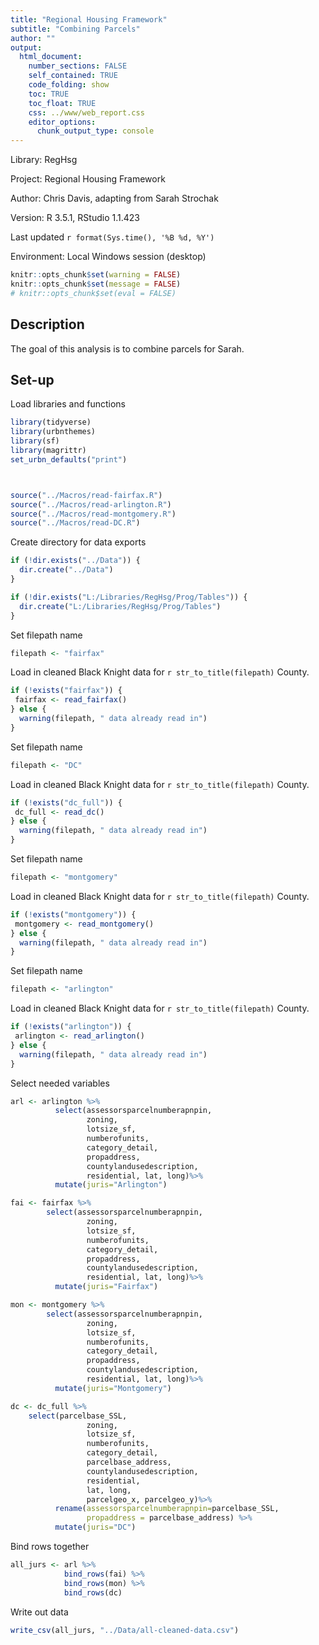 ```yaml
---
title: "Regional Housing Framework"
subtitle: "Combining Parcels"
author: ""
output:
  html_document:
    number_sections: FALSE
    self_contained: TRUE
    code_folding: show
    toc: TRUE
    toc_float: TRUE
    css: ../www/web_report.css
    editor_options:
      chunk_output_type: console
---
```


<link rel="stylesheet" href="//fonts.googleapis.com/css?family=Lato" />

Library: RegHsg

Project: Regional Housing Framework

Author: Chris Davis, adapting from Sarah Strochak

Version: R 3.5.1, RStudio 1.1.423

Last updated `r format(Sys.time(), '%B %d, %Y')`

Environment: Local Windows session (desktop)


```r
knitr::opts_chunk$set(warning = FALSE)
knitr::opts_chunk$set(message = FALSE)
# knitr::opts_chunk$set(eval = FALSE)
```
## Description

The goal of this analysis is to combine parcels for Sarah.

## Set-up
Load libraries and functions
```r
library(tidyverse)
library(urbnthemes)
library(sf)
library(magrittr)
set_urbn_defaults("print")



source("../Macros/read-fairfax.R")
source("../Macros/read-arlington.R")
source("../Macros/read-montgomery.R")
source("../Macros/read-DC.R")

```

Create directory for data exports
```r
if (!dir.exists("../Data")) {
  dir.create("../Data")
}

if (!dir.exists("L:/Libraries/RegHsg/Prog/Tables")) {
  dir.create("L:/Libraries/RegHsg/Prog/Tables")
}
```

Set filepath name
```r


filepath <- "fairfax"


```

Load in cleaned Black Knight data for `r str_to_title(filepath)` County.

```r
if (!exists("fairfax")) {
 fairfax <- read_fairfax()
} else {
  warning(filepath, " data already read in")
}

```

Set filepath name
```r

filepath <- "DC"

```

Load in cleaned Black Knight data for `r str_to_title(filepath)` County.

```r
if (!exists("dc_full")) {
 dc_full <- read_dc()
} else {
  warning(filepath, " data already read in")
}

```

Set filepath name
```r

filepath <- "montgomery"

```

Load in cleaned Black Knight data for `r str_to_title(filepath)` County.

```r
if (!exists("montgomery")) {
 montgomery <- read_montgomery()
} else {
  warning(filepath, " data already read in")
}

```

Set filepath name
```r

filepath <- "arlington"

```

Load in cleaned Black Knight data for `r str_to_title(filepath)` County.

```r
if (!exists("arlington")) {
 arlington <- read_arlington()
} else {
  warning(filepath, " data already read in")
}

```

Select needed variables
```r
arl <- arlington %>%
          select(assessorsparcelnumberapnpin,
                 zoning, 
                 lotsize_sf, 
                 numberofunits, 
                 category_detail, 
                 propaddress, 
                 countylandusedescription, 
                 residential, lat, long)%>%
          mutate(juris="Arlington")

fai <- fairfax %>%
        select(assessorsparcelnumberapnpin,
                 zoning, 
                 lotsize_sf, 
                 numberofunits, 
                 category_detail, 
                 propaddress, 
                 countylandusedescription, 
                 residential, lat, long)%>%
          mutate(juris="Fairfax")

mon <- montgomery %>%
        select(assessorsparcelnumberapnpin,
                 zoning, 
                 lotsize_sf, 
                 numberofunits, 
                 category_detail, 
                 propaddress, 
                 countylandusedescription, 
                 residential, lat, long)%>%
          mutate(juris="Montgomery")

dc <- dc_full %>%
    select(parcelbase_SSL,
                 zoning, 
                 lotsize_sf, 
                 numberofunits, 
                 category_detail, 
                 parcelbase_address, 
                 countylandusedescription, 
                 residential, 
                 lat, long,
                 parcelgeo_x, parcelgeo_y)%>%
          rename(assessorsparcelnumberapnpin=parcelbase_SSL,
                 propaddress = parcelbase_address) %>%
          mutate(juris="DC")

```

Bind rows together
```r
all_jurs <- arl %>% 
            bind_rows(fai) %>%
            bind_rows(mon) %>%
            bind_rows(dc)

```


Write out data
```r
write_csv(all_jurs, "../Data/all-cleaned-data.csv")
```


